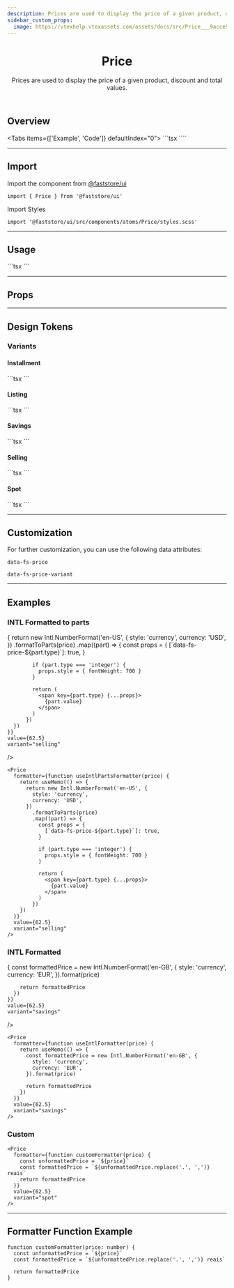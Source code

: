 ```yaml
---
description: Prices are used to display the price of a given product, discount and total values.
sidebar_custom_props:
  image: https://vtexhelp.vtexassets.com/assets/docs/src/Price___9acce93fd9399d7dcea4a3bb8b7de0c6.png
---
```



<header>

# Price

Prices are used to display the price of a given product, discount and total values.

</header>

## Overview

<Tabs items={['Example', 'Code']} defaultIndex="0">
  <Tab>
    <OverviewSection>
      <Price value={62.5} variant="selling" />
      <Price value={62.5} variant="listing" />
      <Price value={62.5} variant="spot" />
      <Price value={62.5} variant="savings" />
      <Price value={62.5} variant="installment" />
    </OverviewSection>
  </Tab>
  <Tab>
    ```tsx
    <Price value={62.5} variant="selling" />
    <Price value={62.5} variant="listing" />
    <Price value={62.5} variant="spot" />
    <Price value={62.5} variant="savings" />
    <Price value={62.5} variant="installment" />
    ````
  </Tab>
</Tabs>

---

## Import

Import the component from <a href="https://www.faststore.dev/reference/ui/get-started-faststore-ui">@faststore/ui</a>

```tsx
import { Price } from '@faststore/ui'
```

Import Styles

```tsx
import '@faststore/ui/src/components/atoms/Price/styles.scss'
```

---

## Usage

<OverviewSection>
  <Price value={62.5} />
</OverviewSection>
```tsx
<Price value={62.5} />
```

---

## Props

<PropsSection name="Price" />

---

## Design Tokens

<TokenTable>
  <TokenRow
    token="--fs-price-listing-color"
    value="var(--fs-color-text-light)"
    isColor
  />
  <TokenRow token="--fs-price-listing-text-decoration" value="line-through" />
  <TokenRow
    token="--fs-price-spot-font-weight"
    value="var(--fs-text-weight-bold)"
  />
</TokenTable>

### Variants

#### Installment

<OverviewSection>
  <Price value={62.5} variant="installment" />
</OverviewSection>
```tsx
<Price value={62.5} variant="installment" />
```

#### Listing

<OverviewSection>
  <Price value={62.5} variant="listing" />
</OverviewSection>
```tsx
<Price value={62.5} variant="listing" />
```

#### Savings

<OverviewSection>
  <Price value={62.5} variant="savings" />
</OverviewSection>
```tsx
<Price value={62.5} variant="savings" />
```

#### Selling

<OverviewSection>
  <Price value={62.5} variant="selling" />
</OverviewSection>
```tsx
<Price value={62.5} variant="selling" />
```

#### Spot

<OverviewSection>
  <Price value={62.5} variant="spot" />
</OverviewSection>
```tsx
<Price value={62.5} variant="spot" />
```

---

## Customization

For further customization, you can use the following data attributes:

`data-fs-price`

`data-fs-price-variant`

---

## Examples

### INTL Formatted to parts

<OverviewSection>
  <Price
    formatter={function useIntlPartsFormatter(price) {
        return useMemo(() => {
          return new Intl.NumberFormat('en-US', {
            style: 'currency',
            currency: 'USD',
          })
            .formatToParts(price)
          .map((part) => {
            const props = {
              [`data-fs-price-${part.type}`]: true,
            }

            if (part.type === 'integer') {
              props.style = { fontWeight: 700 }
            }

            return (
              <span key={part.type} {...props}>
                {part.value}
              </span>
            )
          })
      })
    }}
    value={62.5}
    variant="selling"

/>

</OverviewSection>

```tsx
<Price
  formatter={function useIntlPartsFormatter(price) {
    return useMemo(() => {
      return new Intl.NumberFormat('en-US', {
        style: 'currency',
        currency: 'USD',
      })
        .formatToParts(price)
        .map((part) => {
          const props = {
            [`data-fs-price-${part.type}`]: true,
          }

          if (part.type === 'integer') {
            props.style = { fontWeight: 700 }
          }

          return (
            <span key={part.type} {...props}>
              {part.value}
            </span>
          )
        })
    })
  }}
  value={62.5}
  variant="selling"
/>
```

### INTL Formatted

<OverviewSection>
  <Price
    formatter={function useIntlFormatter(price) {
      return useMemo(() => {
        const formattedPrice = new Intl.NumberFormat('en-GB', {
          style: 'currency',
          currency: 'EUR',
        }).format(price)

        return formattedPrice
      })
    }}
    value={62.5}
    variant="savings"

/>

</OverviewSection>

```tsx
<Price
  formatter={function useIntlFormatter(price) {
    return useMemo(() => {
      const formattedPrice = new Intl.NumberFormat('en-GB', {
        style: 'currency',
        currency: 'EUR',
      }).format(price)

      return formattedPrice
    })
  }}
  value={62.5}
  variant="savings"
/>
```

### Custom

<OverviewSection>
  <Price
    formatter={function customFormatter(price) {
      const unformattedPrice = `${price}`
      const formattedPrice = `${unformattedPrice.replace('.', ',')} reais`
      return formattedPrice
    }}
    value={62.5}
    variant="spot"
  />
</OverviewSection>

```tsx
<Price
  formatter={function customFormatter(price) {
    const unformattedPrice = `${price}`
    const formattedPrice = `${unformattedPrice.replace('.', ',')} reais`
    return formattedPrice
  }}
  value={62.5}
  variant="spot"
/>
```

---

## Formatter Function Example

```tsx
function customFormatter(price: number) {
  const unformattedPrice = `${price}`
  const formattedPrice = `${unformattedPrice.replace('.', ',')} reais`

  return formattedPrice
}
```
